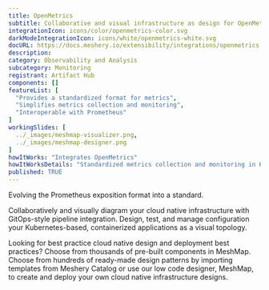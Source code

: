 ```yaml
---
title: OpenMetrics
subtitle: Collaborative and visual infrastructure as design for OpenMetrics
integrationIcon: icons/color/openmetrics-color.svg
darkModeIntegrationIcon: icons/white/openmetrics-white.svg
docURL: https://docs.meshery.io/extensibility/integrations/openmetrics
description: 
category: Observability and Analysis
subcategory: Monitoring
registrant: Artifact Hub
components: []
featureList: [
  "Provides a standardized format for metrics",
  "Simplifies metrics collection and monitoring",
  "Interoperable with Prometheus"
]
workingSlides: [
  ../_images/meshmap-visualizer.png,
  ../_images/meshmap-designer.png
]
howItWorks: "Integrates OpenMetrics"
howItWorksDetails: "Standardized metrics collection and monitoring in Kubernetes"
published: TRUE
---
```

<p>
Evolving the Prometheus exposition format into a standard.
</p>
<p>
    Collaboratively and visually diagram your cloud native infrastructure with GitOps-style pipeline integration. Design, test, and manage configuration your Kubernetes-based, containerized applications as a visual topology.
</p>
<p>
    Looking for best practice cloud native design and deployment best practices? Choose from thousands of pre-built components in MeshMap. Choose from hundreds of ready-made design patterns by importing templates from Meshery Catalog or use our low code designer, MeshMap, to create and deploy your own cloud native infrastructure designs.
</p>
